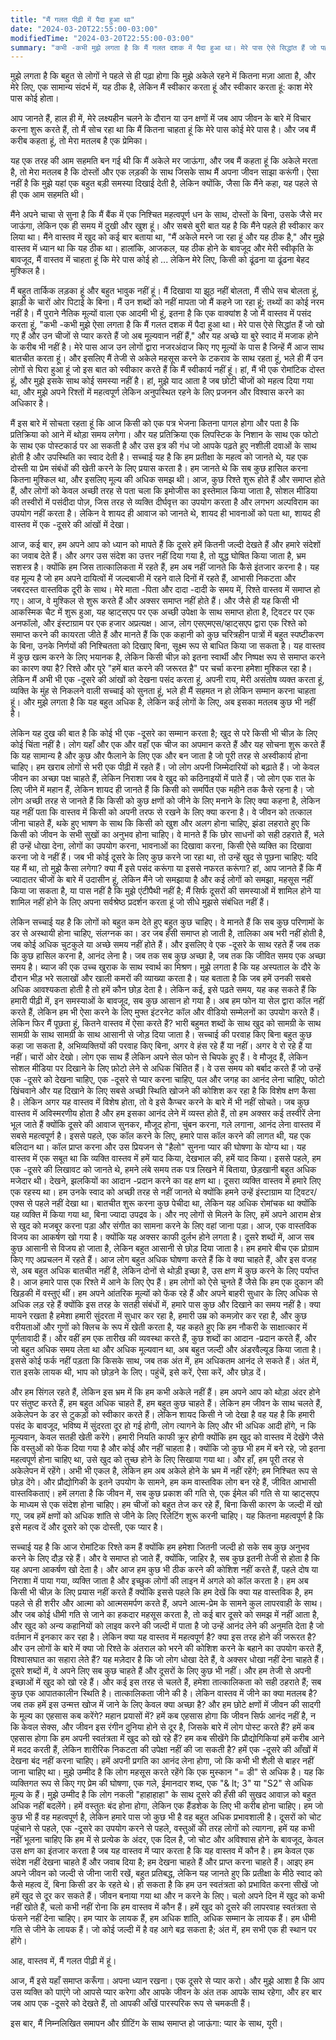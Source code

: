 ```yaml
---
title: "मैं गलत पीढ़ी में पैदा हुआ था"
date: "2024-03-20T22:55:00-03:00"
modifiedTime: "2024-03-20T22:55:00-03:00"
summary: "कभी -कभी मुझे लगता है कि मैं गलत दशक में पैदा हुआ था। मेरे पास ऐसे सिद्धांत हैं जो पहले से ही खो चुके हैं और उन चीजों से प्यार करते हैं जो अब मूल्यवान नहीं हैं।"
---
```


मुझे लगता है कि बहुत से लोगों ने पहले से ही पढ़ा होगा कि मुझे अकेले रहने में कितना मज़ा आता है, और मेरे लिए, एक सामान्य संदर्भ में, यह ठीक है, लेकिन मैं स्वीकार करता हूं और स्वीकार करता हूं: काश मेरे पास कोई होता।

आप जानते हैं, हाल ही में, मेरे लक्ष्यहीन चलने के दौरान या उन क्षणों में जब आप जीवन के बारे में विचार करना शुरू करते हैं, तो मैं सोच रहा था कि मैं कितना चाहता हूं कि मेरे पास कोई मेरे पास है। और जब मैं करीब कहता हूं, तो मेरा मतलब है एक प्रेमिका।

यह एक तरह की आम सहमति बन गई थी कि मैं अकेले मर जाऊंगा, और जब मैं कहता हूं कि अकेले मरता है, तो मेरा मतलब है कि दोस्तों और एक लड़की के साथ जिसके साथ मैं अपना जीवन साझा करूंगी। ऐसा नहीं है कि मुझे यहां एक बहुत बड़ी समस्या दिखाई देती है, लेकिन क्योंकि, जैसा कि मैंने कहा, यह पहले से ही एक आम सहमति थी।

मैंने अपने चाचा से सुना है कि मैं बैंक में एक निश्चित महत्वपूर्ण धन के साथ, दोस्तों के बिना, उसके जैसे मर जाऊंगा, लेकिन एक ही समय में दुखी और खुश हूं। और सबसे बुरी बात यह है कि मैंने पहले ही स्वीकार कर लिया था। मैंने वास्तव में खुद को कई बार बताया था, "मैं अकेले मरने जा रहा हूं और यह ठीक है," और मुझे वास्तव में ध्यान था कि यह ठीक था। हालांकि, आजकल, यह ठीक होने के बावजूद और मेरी स्वीकृति के बावजूद, मैं वास्तव में चाहता हूं कि मेरे पास कोई हो ... लेकिन मेरे लिए, किसी को ढूंढना या ढूंढना बेहद मुश्किल है।

मैं बहुत तार्किक लड़का हूं और बहुत भावुक नहीं हूं। मैं दिखावा या झूठ नहीं बोलता, मैं सीधे सच बोलता हूं, झाड़ी के चारों ओर पिटाई के बिना। मैं उन शब्दों को नहीं मापता जो मैं कहने जा रहा हूं; तथ्यों का कोई नरम नहीं है। मैं पुराने नैतिक मूल्यों वाला एक आदमी भी हूं, इतना है कि एक वाक्यांश है जो मैं वास्तव में पसंद करता हूं, "कभी -कभी मुझे ऐसा लगता है कि मैं गलत दशक में पैदा हुआ था। मेरे पास ऐसे सिद्धांत हैं जो खो गए हैं और उन चीजों से प्यार करते हैं जो अब मूल्यवान नहीं हैं," और यह अच्छे या बुरे स्वाद में मजाक होने के करीब भी नहीं है।
मेरे पास आज उन लोगों द्वारा नजरअंदाज किए गए मूल्यों के पास है जिन्हें मैं आज साथ बातचीत करता हूं। और इसलिए मैं तेजी से अकेले महसूस करने के टकराव के साथ रहता हूं, भले ही मैं उन लोगों से घिरा हुआ हूं जो इस बात को स्वीकार करते हैं कि मैं स्वीकार्य नहीं हूं। हां, मैं भी एक रोमांटिक दोस्त हूं, और मुझे इसके साथ कोई समस्या नहीं है। हां, मुझे याद आता है जब छोटी चीजों को महत्व दिया गया था, और मुझे अपने रिश्तों में महत्वपूर्ण लेकिन अनुपस्थित रहने के लिए प्रजनन और विश्वास करने का अधिकार है।

मैं इस बारे में सोचता रहता हूं कि आज किसी को एक पत्र भेजना कितना पागल होगा और पता है कि प्रतिक्रिया को आने में थोड़ा समय लगेगा। और यह प्रतिक्रिया एक लिपस्टिक के निशान के साथ एक फोटो के साथ एक पोस्टकार्ड पर आ सकती है और उस इत्र की गंध जो आपके पढ़ते हुए नशीली दवाओं के साथ होती है और उपस्थिति का स्वाद देती है। सच्चाई यह है कि हम प्रतीक्षा के महत्व को जानते थे, यह एक दोस्ती या प्रेम संबंधों की खेती करने के लिए प्रयास करता है। हम जानते थे कि सब कुछ हासिल करना कितना मुश्किल था, और इसलिए मूल्य की अधिक समझ थी। आज, कुछ रिश्ते शुरू होते हैं और समाप्त होते हैं, और लोगों को केवल अच्छी तरह से पता चला कि इमोजीस का इस्तेमाल किया जाता है, सोशल मीडिया की तस्वीरों में पसंदीदा पोज़, जिस तरह से व्यक्ति दीर्घवृत्त का उपयोग करता है और लगभग अल्पविराम का उपयोग नहीं करता है। लेकिन वे शायद ही आवाज को जानते थे, शायद ही भावनाओं को पता था, शायद ही वास्तव में एक -दूसरे की आंखों में देखा।

आज, कई बार, हम अपने आप को ध्यान को मापते हैं कि दूसरे हमें कितनी जल्दी देखते हैं और हमारे संदेशों का जवाब देते हैं। और अगर उस संदेश का उत्तर नहीं दिया गया है, तो युद्ध घोषित किया जाता है, भ्रम सशस्त्र है। क्योंकि हम जिस तात्कालिकता में रहते हैं, हम अब नहीं जानते कि कैसे इंतजार करना है। यह वह मूल्य है जो हम अपने दायित्वों में जल्दबाजी में रहने वाले दिनों में रहते हैं, आभासी निकटता और जबरदस्त वास्तविक दूरी के साथ।
मेरे माता -पिता और दादा -दादी के समय में, रिश्ते वास्तव में समाप्त हो गए। आज, वे मुश्किल से शुरू करते हैं और अक्सर समाप्त नहीं होते हैं। और जैसे ही यह किसी भी आकस्मिक चैट में शुरू हुआ, यह व्हाट्सएप पर एक अच्छी उपेक्षा के साथ समाप्त होता है, ट्विटर पर एक अनफॉलो, और इंस्टाग्राम पर एक हजार अप्रत्यक्ष। आज, लोग एसएमएस/व्हाट्सएप द्वारा एक रिश्ते को समाप्त करने की कायरता जीते हैं और मानते हैं कि एक कहानी को कुछ चरित्रहीन पात्रों में बहुत स्पष्टीकरण के बिना, उनके निर्णयों की निश्चितता को दिखाए बिना, सूक्ष्म रूप से बाधित किया जा सकता है। यह वास्तव में कुछ खत्म करने के लिए भयानक है, लेकिन किसी चीज़ को इतना स्वार्थी और निष्पक्ष रूप से समाप्त करने का कारण क्या है? रिश्ते और पूरे "हमें बात करने की जरूरत है" पर चर्चा करना हमेशा मुश्किल रहा है। लेकिन मैं अभी भी एक -दूसरे की आंखों को देखना पसंद करता हूं, अपनी राय, मेरी असंतोष व्यक्त करता हूं, व्यक्ति के मुंह से निकलने वाली सच्चाई को सुनता हूं, भले ही मैं सहमत न हो लेकिन सम्मान करना चाहता हूं। और मुझे लगता है कि यह बहुत अधिक है, लेकिन कई लोगों के लिए, अब इसका मतलब कुछ भी नहीं है।

लेकिन यह दुख की बात है कि कोई भी एक -दूसरे का सम्मान करता है; खुद से परे किसी भी चीज़ के लिए कोई चिंता नहीं है। लोग यहाँ और एक और वहाँ एक चीज का अपमान करते हैं और यह सोचना शुरू करते हैं कि यह सामान्य है और कुछ और फैलाने के लिए एक और बन जाता है जो पूरी तरह से अस्वीकार्य होना चाहिए। हम खराब लोगों से भरी एक पीढ़ी में रहते हैं। जो लोग अपनी जिम्मेदारियों को बढ़ाते हैं। जो केवल जीवन का अच्छा पक्ष चाहते हैं, लेकिन निराशा जब वे खुद को कठिनाइयों में पाते हैं। जो लोग एक रात के लिए जीने में महान हैं, लेकिन शायद ही जानते हैं कि किसी को समर्पित एक महीने तक कैसे रहना है। जो लोग अच्छी तरह से जानते हैं कि किसी को कुछ क्षणों को जीने के लिए मनाने के लिए क्या कहना है, लेकिन यह नहीं पता कि वास्तव में किसी को अपनी तरफ से रखने के लिए क्या करना है। वे जीवन को तत्काल जीना चाहते हैं, थके हुए भाषण के साथ कि किसी को खुश और अलग होना चाहिए, झंडा लहराते हुए कि किसी को जीवन के सभी सुखों का अनुभव होना चाहिए। वे मानते हैं कि छोर साधनों को सही ठहराते हैं, भले ही उन्हें धोखा देना, लोगों का उपयोग करना, भावनाओं का दिखावा करना, किसी ऐसे व्यक्ति का दिखावा करना जो वे नहीं हैं।
जब भी कोई दूसरे के लिए कुछ करने जा रहा था, तो उन्हें खुद से पूछना चाहिए: यदि यह मैं था, तो मुझे कैसा लगेगा? क्या मैं इसे पसंद करूंगा या इससे नफरत करूंगा? हां, आप जानते हैं कि मैं ज्यादातर चीजों के बारे में उदासीन हूं, लेकिन मैंने जो समझाया है और कई लोगों को समझा, महसूस नहीं किया जा सकता है, या पास नहीं है कि मुझे एंटीपैथी नहीं है; मैं सिर्फ दूसरों की समस्याओं में शामिल होने या शामिल नहीं होने के लिए अपना सर्वश्रेष्ठ प्रदर्शन करता हूं जो सीधे मुझसे संबंधित नहीं हैं।

लेकिन सच्चाई यह है कि लोगों को बहुत कम देते हुए बहुत कुछ चाहिए। वे मानते हैं कि सब कुछ परिणामों के डर से अस्थायी होना चाहिए, संलग्नक का। डर जब हँसी समाप्त हो जाती है, तालिका अब भरी नहीं होती है, जब कोई अधिक चुटकुले या अच्छे समय नहीं होते हैं। और इसलिए वे एक -दूसरे के साथ रहते हैं जब तक कि कुछ हासिल करना है, आनंद लेना है। जब तक सब कुछ अच्छा है, जब तक कि जीवित समय एक अच्छा समय है। ब्याज की एक उच्च खुराक के साथ स्वार्थ का मिश्रण। मुझे लगता है कि यह अस्पताल के दौरे के दौरान भीड़ भरे सलाखों और खाली कमरों की व्याख्या करता है। यह बताता है कि जब हमें उनकी सबसे अधिक आवश्यकता होती है तो हमें कौन छोड़ देता है।
लेकिन कई, इसे पढ़ते समय, यह कह सकते हैं कि हमारी पीढ़ी में, इन समस्याओं के बावजूद, सब कुछ आसान हो गया है। अब हम फोन या सेल द्वारा कॉल नहीं करते हैं, लेकिन हम भी ऐसा करने के लिए मुफ्त इंटरनेट कॉल और वीडियो सम्मेलनों का उपयोग करते हैं। लेकिन फिर मैं पूछता हूं, कितने वास्तव में ऐसा करते हैं? भारी बहुमत शब्दों के साथ खुद को सामग्री के साथ सामग्री के साथ सामग्री के साथ आसानी से जोड़ दिया जाता है। सच्चाई की परवाह किए बिना बहुत कुछ कहा जा सकता है, अभिव्यक्तियों की परवाह किए बिना, अगर वे हंस रहे हैं या नहीं। अगर वे रो रहे हैं या नहीं। चारों ओर देखो। लोग एक साथ हैं लेकिन अपने सेल फोन से चिपके हुए हैं। वे मौजूद हैं, लेकिन सोशल मीडिया पर दिखाने के लिए फ़ोटो लेने से अधिक चिंतित हैं। वे उस समय को बर्बाद करते हैं जो उन्हें एक -दूसरे को देखना चाहिए, एक -दूसरे से प्यार करना चाहिए, पल और जगह का आनंद लेना चाहिए, फोटो खिंचवाने और यह दिखाने के लिए सबसे अच्छी स्थिति खोजने की कोशिश कर रहा है कि विशेष क्षण कैसा है। लेकिन अगर यह वास्तव में विशेष होता, तो वे इसे कैप्चर करने के बारे में भी नहीं सोचते। जब कुछ वास्तव में अविस्मरणीय होता है और हम इसका आनंद लेने में व्यस्त होते हैं, तो हम अक्सर कई तस्वीरें लेना भूल जाते हैं क्योंकि दूसरे की आवाज सुनकर, मौजूद होना, चुंबन करना, गले लगाना, आनंद लेना वास्तव में सबसे महत्वपूर्ण है।
इससे पहले, एक कॉल करने के लिए, हमारे पास कॉल करने की लागत थी, यह एक बलिदान था। कॉल प्राप्त करना और उस प्रियजन से "हैलो" सुनना प्यार की घोषणा के योग्य था। यह वास्तव में एक सबूत था कि व्यक्ति वास्तव में हमें याद किया, देखभाल की, हमें याद किया। इससे पहले, हम एक -दूसरे की लिखावट को जानते थे, हमने लंबे समय तक पत्र लिखने में बिताया, छेड़खानी बहुत अधिक मजेदार थी। देखने, झलकियों का आदान -प्रदान करने का वह क्षण था। दूसरा व्यक्ति वास्तव में हमारे लिए एक रहस्य था। हम उनके स्वाद को अच्छी तरह से नहीं जानते थे क्योंकि हमने उन्हें इंस्टाग्राम या ट्विटर/एक्स से पहले नहीं देखा था। बातचीत शुरू करना कुछ पेचीदा था, लेकिन यह अधिक रोमांचक था क्योंकि यह व्यक्ति में किया गया था, बिना ज्यादा उपद्रव के। और नए लोगों से मिलने के लिए, हमें अपने आराम क्षेत्र से खुद को मजबूर करना पड़ा और संगीत का सामना करने के लिए वहां जाना पड़ा। आज, एक वास्तविक विजय का आकर्षण खो गया है। क्योंकि यह अक्सर काफी दुर्लभ होने लगता है। दूसरे शब्दों में, आज सब कुछ आसानी से विजय हो जाता है, लेकिन बहुत आसानी से छोड़ दिया जाता है। हम हमारे बीच एक प्रोग्राम किए गए अप्रचलन में रहते हैं।
आज लोग बहुत अधिक घोषणा करते हैं कि वे क्या चाहते हैं, और इस वजह से, अब बहुत अधिक बातचीत नहीं है, लेकिन दोनों से थोड़ी इच्छा है, उस क्षण में कुछ करने के लिए पर्याप्त है। आज हमारे पास एक रिश्ते में आने के लिए ऐप हैं। हम लोगों को ऐसे चुनते हैं जैसे कि हम एक दुकान की खिड़की में वस्तुएं थीं। हम अपने आंतरिक मूल्यों को फेंक रहे हैं और अपने बाहरी सुधार के लिए अधिक से अधिक लड़ रहे हैं क्योंकि इस तरह के सतही संबंधों में, हमारे पास कुछ और दिखाने का समय नहीं है। क्या मायने रखता है हमेशा हमारी सुंदरता में सुधार कर रहा है, हमारी उम्र को कमज़ोर कर रहा है, और कुछ वरीयताओं और गुणों को क्लिच के रूप में खेती करता है, यह कहते हुए कि हम नौकरी के साक्षात्कार में पूर्णतावादी हैं। और वहीं हम एक तारीख की व्यवस्था करते हैं, कुछ शब्दों का आदान -प्रदान करते हैं, और जो बहुत अधिक समय लेता था और अधिक मूल्यवान था, अब बहुत जल्दी और अंडरवैल्यूड किया जाता है। इससे कोई फर्क नहीं पड़ता कि किसके साथ, जब तक अंत में, हम अधिकतम आनंद ले सकते हैं। अंत में, रात इसके लायक थी, भाप को छोड़ने के लिए। पहुंचें, इसे करें, ऐसा करें, और छोड़ दें।

और हम सिंगल रहते हैं, लेकिन इस भ्रम में कि हम कभी अकेले नहीं हैं। हम अपने आप को थोड़ा अंदर होने पर संतुष्ट करते हैं, हम बहुत अधिक चाहते हैं, हम बहुत कुछ चाहते हैं। लेकिन हम जीवन के साथ चलते हैं, अकेलेपन के डर से टुकड़ों को स्वीकार करते हैं। लेकिन शायद किसी ने जो देखा है वह यह है कि हमारी पसंद के बावजूद, भविष्य में सुंदरता दूर हो गई होगी, लोग त्यागने के लिए और भी अधिक आदी होंगे, न कि मूल्यवान, केवल सतही खेती करेंगे। हमारी नियति काफी क्रूर होगी क्योंकि हम खुद को वास्तव में देखेंगे जैसे कि वस्तुओं को फेंक दिया गया है और कोई और नहीं चाहता है। क्योंकि जो कुछ भी हम में बने रहे, जो इतना महत्वपूर्ण होना चाहिए था, उसे खुद को तुच्छ होने के लिए सिखाया गया था। और हाँ, हम पूरी तरह से अकेलेपन में रहेंगे। अभी भी एकल है, लेकिन हम अब अकेले होने के भ्रम में नहीं रहेंगे; हम निश्चित रूप से छोड़ देंगे।
और प्रौद्योगिकी के इतने उपयोग के सामने, हम कम वास्तविक लोग बन रहे हैं, जीवित आभासी वास्तविकताएं। हमें लगता है कि जीवन में, सब कुछ प्रकाश की गति से, एक ईमेल की गति से या व्हाट्सएप के माध्यम से एक संदेश होना चाहिए। हम चीजों को बहुत तेज कर रहे हैं, बिना किसी कारण के जल्दी में खो गए, जब हमें क्षणों को अधिक शांति से जीने के लिए रिलेटिंग शुरू करनी चाहिए। यह कितना महत्वपूर्ण है कि इसे महत्व दें और दूसरे को एक दोस्ती, एक प्यार है।

सच्चाई यह है कि आज रोमांटिक रिश्ते कम हैं क्योंकि हम हमेशा जितनी जल्दी हो सके सब कुछ अनुभव करने के लिए दौड़ रहे हैं। और वे समाप्त हो जाते हैं, क्योंकि, जाहिर है, सब कुछ इतनी तेजी से होता है कि यह अपना आकर्षण खो देता है। और आज हम कुछ भी ठीक करने की कोशिश नहीं करते हैं, पहले दोष या निराशा में पाया गया, व्यक्ति जाता है और इच्छुक लोगों की लाइन में अगले को कॉल करता है। हम अब किसी भी चीज़ के लिए प्रयास नहीं करते हैं क्योंकि इससे पहले कि हम देखें कि क्या यह वास्तविक है, हम पहले से ही शरीर और आत्मा को आत्मसमर्पण करते हैं, अपने आत्म-प्रेम के सामने कुल लापरवाही के साथ। और जब कोई धीमी गति से जाने का हकदार महसूस करता है, तो कई बार दूसरे को समझ में नहीं आता है, और खुद को अन्य कहानियों को लाइव करने की जल्दी में पाता है जो उन्हें आनंद लेने की अनुमति देता है जो वर्तमान में इनकार कर रहा है। लेकिन क्या यह वास्तव में महत्वपूर्ण है? क्या इस तरह होने की जरूरत है? और उन लोगों के बारे में क्या जो रिश्ते के अंतराल को भरने की कोशिश करने के बहाने का उपयोग करते हैं, विश्वासघात का सहारा लेते हैं? यह मज़ेदार है कि जो लोग धोखा देते हैं, वे अक्सर धोखा नहीं देना चाहते हैं। दूसरे शब्दों में, वे अपने लिए सब कुछ चाहते हैं और दूसरों के लिए कुछ भी नहीं। और हम तेजी से अपनी इच्छाओं में खुद को खो रहे हैं।
और कई इस तरह से चलते हैं, हमेशा तात्कालिकता को सही ठहराते हैं; सब कुछ एक आपातकालीन स्थिति है। तात्कालिकता जीने की है। लेकिन वास्तव में जीने का क्या मतलब है? जब तक हमें इस उन्मत्त खोज में जाने के लिए केवल क्या अच्छा है? और हम छोटे क्षणों में जीवन की सादगी के मूल्य का एहसास कब करेंगे? महान प्रयासों में? हमें कब एहसास होगा कि जीवन सिर्फ आनंद नहीं है, न कि केवल सेक्स, और जीवन इस रंगीन दुनिया होने से दूर है, जिसके बारे में लोग पोस्ट करते हैं? हमें कब एहसास होगा कि हम अपनी स्वतंत्रता में खुद को खो रहे हैं? हम कब सीखेंगे कि प्रौद्योगिकियां हमें करीब आने में मदद करती हैं, लेकिन शारीरिक निकटता की उपेक्षा नहीं की जा सकती है? हमें एक -दूसरे की आँखों में देखना बंद नहीं करना चाहिए। हमें अपनी प्रगति का आनंद लेना होगा, जो कि कभी भी शैली से बाहर नहीं जाना चाहिए था।
मुझे उम्मीद है कि लोग महसूस करते रहेंगे कि एक मुस्कान "= डी" से अधिक है। यह कि व्यक्तिगत रूप से किए गए प्रेम की घोषणा, एक गले, ईमानदार शब्द, एक "& lt; 3" या "S2" से अधिक मूल्य के हैं। मुझे उम्मीद है कि लोग नकली "हाहाहाहा" के साथ दूसरे की हँसी की सुखद आवाज़ को बहुत अधिक नहीं बदलेंगे। हमें वस्तुतः बंद होना होगा, लेकिन एक हैंडशेक के लिए भी करीब होना चाहिए। हम जो कुछ भी हैं वह महत्वपूर्ण है, लेकिन हमारे पास जो कुछ भी है वह बहुत अधिक प्रभावशाली है। दूसरों को चोट पहुंचाने से पहले, एक -दूसरे का उपयोग करने से पहले, वस्तुओं की तरह लोगों को त्यागना, हमें यह कभी नहीं भूलना चाहिए कि हम में से प्रत्येक के अंदर, एक दिल है, जो चोट और अविश्वास होने के बावजूद, केवल उस क्षण का इंतजार करता है जब यह वास्तव में प्यार करता है कि यह वास्तव में कौन है। हम केवल एक संदेश नहीं देखना चाहते हैं और जवाब दिया है; हम देखना चाहते हैं और प्राप्त करना चाहते हैं। आइए हम अपने जीवन को जल्दी से जीना जारी रखें, बहुत प्रतिबद्ध, लेकिन यह जानते हुए कि प्रतीक्षा के मीठे स्वाद को कैसे महत्व दें, बिना किसी डर के रहते थे। हो सकता है कि हम उन स्वतंत्रता को प्रभावित करना सीखें जो हमें खुद से दूर कर सकते हैं। जीवन बनाया गया था और न करने के लिए। चलो अपने दिन में खुद को कभी नहीं खोते हैं, चलो कभी नहीं रोना कि हम वास्तव में कौन हैं। हमें खुद को दूसरे की लापरवाह स्वतंत्रता से फंसने नहीं देना चाहिए। हम प्यार के लायक हैं, हम अधिक शांति, अधिक सम्मान के लायक हैं। हम धीमी गति से जीने के लायक हैं। जो कोई जल्दी में है वह आगे बढ़ सकता है; अंत में, हम सभी एक ही स्थान पर होंगे।

आह, वास्तव में, मैं गलत पीढ़ी में हूं।

आज, मैं इसे यहाँ समाप्त करूँगा।
अपना ध्यान रखना। एक दूसरे से प्यार करो। और मुझे आशा है कि आप उस व्यक्ति को पाएंगे जो आपसे प्यार करेगा और आपके जीवन के अंत तक आपके साथ रहेगा, और हर बार जब आप एक -दूसरे को देखते हैं, तो आपकी आँखें पारस्परिक रूप से चमकती हैं।

इस बार, मैं निम्नलिखित समापन और ग्रीटिंग के साथ समाप्त हो जाऊंगा:
प्यार के साथ, यूरी।